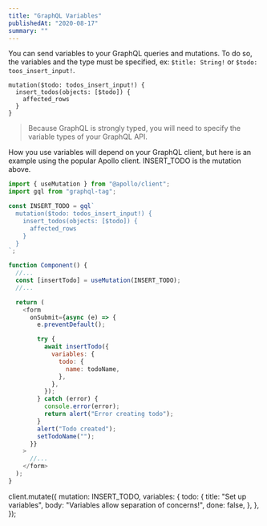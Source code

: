 ```yaml
---
title: "GraphQL Variables"
publishedAt: "2020-08-17"
summary: ""
---
```


You can send variables to your GraphQL queries and mutations. To do so, the variables and the type must be specified, ex: `$title: String!` or `$todo: toos_insert_input!`.

```graphql{1-2}:Mutation
mutation($todo: todos_insert_input!) {
  insert_todos(objects: [$todo]) {
    affected_rows
  }
}
```

> Because GraphQL is strongly typed, you will need to specify the variable types of your GraphQL API.

How you use variables will depend on your GraphQL client, but here is an example using the popular Apollo client. INSERT_TODO is the mutation above.

```js
import { useMutation } from "@apollo/client";
import gql from "graphql-tag";

const INSERT_TODO = gql`
  mutation($todo: todos_insert_input!) {
    insert_todos(objects: [$todo]) {
      affected_rows
    }
  }
`;

function Component() {
  //...
  const [insertTodo] = useMutation(INSERT_TODO);
  //...

  return (
    <form
      onSubmit={async (e) => {
        e.preventDefault();

        try {
          await insertTodo({
            variables: {
              todo: {
                name: todoName,
              },
            },
          });
        } catch (error) {
          console.error(error);
          return alert("Error creating todo");
        }
        alert("Todo created");
        setTodoName("");
      }}
    >
      //...
    </form>
  );
}
```

client.mutate({
mutation: INSERT_TODO,
variables: {
todo: {
title: "Set up variables",
body: "Variables allow separation of concerns!",
done: false,
},
},
});

```

```
